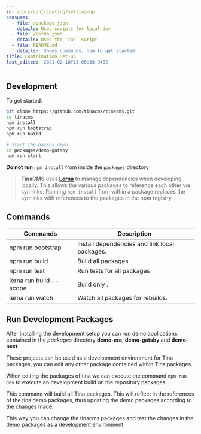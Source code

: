 ```yaml
---
id: /docs/contributing/setting-up
consumes:
  - file: /package.json
    details: Uses scripts for local dev
  - file: /lerna.json
    details: Uses the `run` script
  - file: README.md
    details: 'Shows commands, how to get started'
title: Contribution Set-up
last_edited: '2021-02-18T13:05:33.946Z'
---
```


<WarningCallout body="These docs are out of date - check out [the TinaCMS GitHub](https://github.com/tinacms/tinacms/blob/main/CONTRIBUTING.md) for the latest contribution information" />

## Development

To get started:

```bash
git clone https://github.com/tinacms/tinacms.git
cd tinacms
npm install
npm run bootstrap
npm run build

# Start the Gatsby demo
cd packages/demo-gatsby
npm run start
```

**Do not run** `npm install` from inside the `packages` directory

> **TinaCMS** uses **[Lerna](https://lerna.js.org/)** to manage dependencies when developing locally. This allows the various packages to reference each other via symlinks. Running `npm install` from within a package replaces the symlinks with references to the packages in the npm registry.

## Commands

| Commands                | Description                                   |
| ----------------------- | --------------------------------------------- |
| npm run bootstrap       | Install dependencies and link local packages. |
| npm run build           | Build all packages                            |
| npm run test            | Run tests for all packages                    |
| lerna run build --scope | Build only .                                  |
| lerna run watch         | Watch all packages for rebuilds.              |

## Run Development Packages

After installing the development setup you can run demo applications contained in the *packages* directory **demo-cra**, **demo-gatsby** and **demo-next**.

These projects can be used as a development environment for Tina packages, you can edit any other package contained within Tina packages.

When editing the packages of tina we can execute the command `npm run dev` to execute an development build on the repository packages.

This command will build all Tina packages. This will reflect in the references of the tina demo packages, thus updating the demo packages according to the changes made.

This way you can change the tinacms packages and test the changes in the demo packages as a development environment.
